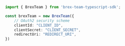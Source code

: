 ```typescript index.ts
import { BrexTeam } from 'brex-team-typescript-sdk';

const brexTeam = new BrexTeam({
    // OAuth2 security scheme
    clientId: "CLIENT_ID",
    clientSecret: "CLIENT_SECRET",
    redirectUri: "REDIRECT_URI",
})